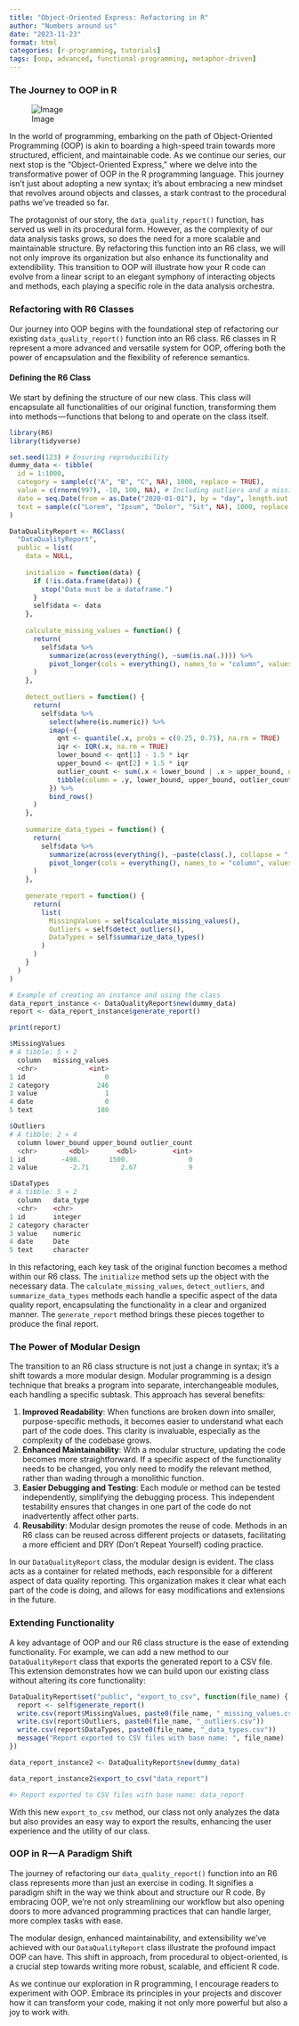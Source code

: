 ```yaml
---
title: "Object-Oriented Express: Refactoring in R"
author: "Numbers around us"
date: "2023-11-23"
format: html
categories: [r-programming, tutorials]
tags: [oop, advanced, functional-programming, metaphor-driven]
---
```


### The Journey to OOP in R

![Image](images/R6OOP.jpg)

In the world of programming, embarking on the path of Object-Oriented Programming (OOP) is akin to boarding a high-speed train towards more structured, efficient, and maintainable code. As we continue our series, our next stop is the "Object-Oriented Express," where we delve into the transformative power of OOP in the R programming language. This journey isn't just about adopting a new syntax; it's about embracing a new mindset that revolves around objects and classes, a stark contrast to the procedural paths we've treaded so far.

The protagonist of our story, the `data_quality_report()` function, has served us well in its procedural form. However, as the complexity of our data analysis tasks grows, so does the need for a more scalable and maintainable structure. By refactoring this function into an R6 class, we will not only improve its organization but also enhance its functionality and extendibility. This transition to OOP will illustrate how your R code can evolve from a linear script to an elegant symphony of interacting objects and methods, each playing a specific role in the data analysis orchestra.

### Refactoring with R6 Classes

Our journey into OOP begins with the foundational step of refactoring our existing `data_quality_report()` function into an R6 class. R6 classes in R represent a more advanced and versatile system for OOP, offering both the power of encapsulation and the flexibility of reference semantics.

#### Defining the R6 Class

We start by defining the structure of our new class. This class will encapsulate all functionalities of our original function, transforming them into methods --- functions that belong to and operate on the class itself.

```r
library(R6)
library(tidyverse)

set.seed(123) # Ensuring reproducibility
dummy_data <- tibble(
  id = 1:1000,
  category = sample(c("A", "B", "C", NA), 1000, replace = TRUE),
  value = c(rnorm(997), -10, 100, NA), # Including outliers and a missing value
  date = seq.Date(from = as.Date("2020-01-01"), by = "day", length.out = 1000),
  text = sample(c("Lorem", "Ipsum", "Dolor", "Sit", NA), 1000, replace = TRUE)
)

DataQualityReport <- R6Class(
  "DataQualityReport",
  public = list(
    data = NULL,
    
    initialize = function(data) {
      if (!is.data.frame(data)) {
        stop("Data must be a dataframe.")
      }
      self$data <- data
    },
    
    calculate_missing_values = function() {
      return(
        self$data %>%
          summarize(across(everything(), ~sum(is.na(.)))) %>%
          pivot_longer(cols = everything(), names_to = "column", values_to = "missing_values")
      )
    },
    
    detect_outliers = function() {
      return(
        self$data %>%
          select(where(is.numeric)) %>%
          imap(~{
            qnt <- quantile(.x, probs = c(0.25, 0.75), na.rm = TRUE)
            iqr <- IQR(.x, na.rm = TRUE)
            lower_bound <- qnt[1] - 1.5 * iqr
            upper_bound <- qnt[2] + 1.5 * iqr
            outlier_count <- sum(.x < lower_bound | .x > upper_bound, na.rm = TRUE)
            tibble(column = .y, lower_bound, upper_bound, outlier_count)
          }) %>%
          bind_rows()
      )
    },
    
    summarize_data_types = function() {
      return(
        self$data %>%
          summarize(across(everything(), ~paste(class(.), collapse = ", "))) %>%
          pivot_longer(cols = everything(), names_to = "column", values_to = "data_type")
      )
    },
    
    generate_report = function() {
      return(
        list(
          MissingValues = self$calculate_missing_values(),
          Outliers = self$detect_outliers(),
          DataTypes = self$summarize_data_types()
        )
      )
    }
  )
)

# Example of creating an instance and using the class
data_report_instance <- DataQualityReport$new(dummy_data)
report <- data_report_instance$generate_report()

print(report)

$MissingValues
# A tibble: 5 × 2
  column   missing_values
  <chr>             <int>
1 id                    0
2 category            246
3 value                 1
4 date                  0
5 text                180

$Outliers
# A tibble: 2 × 4
  column lower_bound upper_bound outlier_count
  <chr>        <dbl>       <dbl>         <int>
1 id         -498.       1500.               0
2 value        -2.71        2.67             9

$DataTypes
# A tibble: 5 × 2
  column   data_type
  <chr>    <chr>    
1 id       integer  
2 category character
3 value    numeric  
4 date     Date     
5 text     character
```

In this refactoring, each key task of the original function becomes a method within our R6 class. The `initialize` method sets up the object with the necessary data. The `calculate_missing_values`, `detect_outliers`, and `summarize_data_types` methods each handle a specific aspect of the data quality report, encapsulating the functionality in a clear and organized manner. The `generate_report` method brings these pieces together to produce the final report.

### The Power of Modular Design

The transition to an R6 class structure is not just a change in syntax; it's a shift towards a more modular design. Modular programming is a design technique that breaks a program into separate, interchangeable modules, each handling a specific subtask. This approach has several benefits:

1. **Improved Readability**: When functions are broken down into smaller, purpose-specific methods, it becomes easier to understand what each part of the code does. This clarity is invaluable, especially as the complexity of the codebase grows.
2. **Enhanced Maintainability**: With a modular structure, updating the code becomes more straightforward. If a specific aspect of the functionality needs to be changed, you only need to modify the relevant method, rather than wading through a monolithic function.
3. **Easier Debugging and Testing**: Each module or method can be tested independently, simplifying the debugging process. This independent testability ensures that changes in one part of the code do not inadvertently affect other parts.
4. **Reusability**: Modular design promotes the reuse of code. Methods in an R6 class can be reused across different projects or datasets, facilitating a more efficient and DRY (Don't Repeat Yourself) coding practice.

In our `DataQualityReport` class, the modular design is evident. The class acts as a container for related methods, each responsible for a different aspect of data quality reporting. This organization makes it clear what each part of the code is doing, and allows for easy modifications and extensions in the future.

### Extending Functionality

A key advantage of OOP and our R6 class structure is the ease of extending functionality. For example, we can add a new method to our `DataQualityReport` class that exports the generated report to a CSV file. This extension demonstrates how we can build upon our existing class without altering its core functionality:

```r
DataQualityReport$set("public", "export_to_csv", function(file_name) {
  report <- self$generate_report()
  write.csv(report$MissingValues, paste0(file_name, "_missing_values.csv"))
  write.csv(report$Outliers, paste0(file_name, "_outliers.csv"))
  write.csv(report$DataTypes, paste0(file_name, "_data_types.csv"))
  message("Report exported to CSV files with base name: ", file_name)
})

data_report_instance2 <- DataQualityReport$new(dummy_data)

data_report_instance2$export_to_csv("data_report")

#> Report exported to CSV files with base name: data_report
```

With this new `export_to_csv` method, our class not only analyzes the data but also provides an easy way to export the results, enhancing the user experience and the utility of our class.

### OOP in R --- A Paradigm Shift

The journey of refactoring our `data_quality_report()` function into an R6 class represents more than just an exercise in coding. It signifies a paradigm shift in the way we think about and structure our R code. By embracing OOP, we're not only streamlining our workflow but also opening doors to more advanced programming practices that can handle larger, more complex tasks with ease.

The modular design, enhanced maintainability, and extensibility we've achieved with our `DataQualityReport` class illustrate the profound impact OOP can have. This shift in approach, from procedural to object-oriented, is a crucial step towards writing more robust, scalable, and efficient R code.

As we continue our exploration in R programming, I encourage readers to experiment with OOP. Embrace its principles in your projects and discover how it can transform your code, making it not only more powerful but also a joy to work with.


